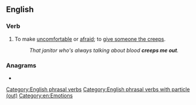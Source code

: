 ==English==

===Verb===
{{en-verb|creeps out|creeping out|creeped out}}

# {{lb|en|informal|transitive}} To make [[uncomfortable]] or [[afraid]]; to [[give someone the creeps]].
#: ''That janitor who's always talking about blood '''creeps me out'''.''

===Anagrams===
* {{anagrams|en|outcreep}}

[[Category:English phrasal verbs]]
[[Category:English phrasal verbs with particle (out)]]
[[Category:en:Emotions]]